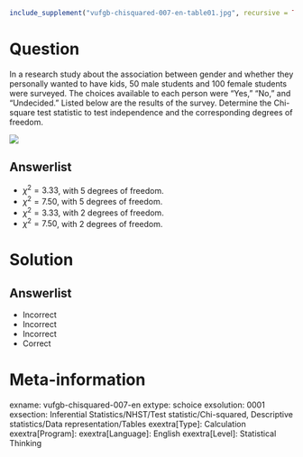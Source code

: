 ```r
include_supplement("vufgb-chisquared-007-en-table01.jpg", recursive = TRUE)
```

Question
========
  
In a research study about the association between gender and whether they personally wanted to have kids, 50 male students and 100 female students were surveyed. The choices available to each person were "Yes," "No," and "Undecided." Listed below are the results of the survey. Determine the Chi-square test statistic to test independence and the corresponding degrees of freedom. 

![](vufgb-chisquared-007-en-table01.jpg)
  
Answerlist
----------
* $\chi^{2} = 3.33$, with 5 degrees of freedom.
* $\chi^{2} = 7.50$,  with 5 degrees of freedom.
* $\chi^{2} = 3.33$,  with 2 degrees of freedom.
* $\chi^{2} = 7.50$,  with 2 degrees of freedom.


Solution
========

Answerlist
----------
* Incorrect
* Incorrect
* Incorrect
* Correct

Meta-information
================
exname: vufgb-chisquared-007-en
extype: schoice
exsolution: 0001
exsection: Inferential Statistics/NHST/Test statistic/Chi-squared, Descriptive statistics/Data representation/Tables
exextra[Type]: Calculation
exextra[Program]: 
exextra[Language]: English
exextra[Level]: Statistical Thinking
